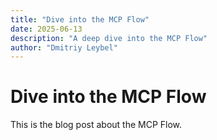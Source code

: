 ```yaml
---
title: "Dive into the MCP Flow"
date: 2025-06-13
description: "A deep dive into the MCP Flow"
author: "Dmitriy Leybel"
---
```


# Dive into the MCP Flow

This is the blog post about the MCP Flow.